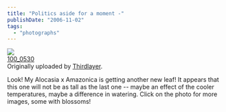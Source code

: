 ```yaml
---
title: "Politics aside for a moment -"
publishDate: "2006-11-02"
tags: 
  - "photographs"
---
```


[![](images/285739243_717785d15e_m.jpg)](http://www.flickr.com/photos/54325514@N00/285739243/ "photo sharing")  
[100\_0530](http://www.flickr.com/photos/54325514@N00/285739243/)  
Originally uploaded by [Thirdlayer](http://www.flickr.com/people/54325514@N00/).

Look! My Alocasia x Amazonica is getting another new leaf! It appears that this one will not be as tall as the last one -- maybe an effect of the cooler temperatures, maybe a difference in watering. Click on the photo for more images, some with blossoms!
